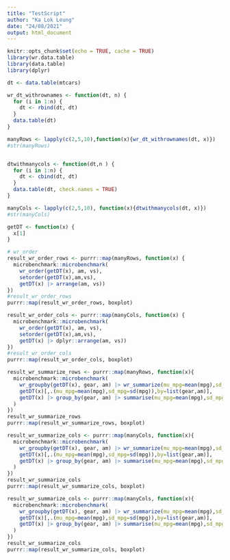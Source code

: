 ```yaml
---
title: "TestScript"
author: "Ka Lok Leung"
date: "24/08/2021"
output: html_document
---
```


```r
knitr::opts_chunk$set(echo = TRUE, cache = TRUE)
library(wr.data.table)
library(data.table)
library(dplyr)
```

```r
dt <- data.table(mtcars)

wr_dt_withrownames <- function(dt, n) {
  for (i in 1:n) {
    dt <- rbind(dt, dt)
  }
  data.table(dt)
}

manyRows <- lapply(c(2,5,10),function(x){wr_dt_withrownames(dt, x)})
#str(manyRows)


dtwithmanycols <- function(dt,n ) {
  for (i in 1:n) {
    dt <- cbind(dt, dt)
  }
  data.table(dt, check.names = TRUE)
}

manyCols <- lapply(c(2,5,10), function(x){dtwithmanycols(dt, x)})
#str(manyCols)

getDT <- function(x) {
  x[1]
}
```

```r
# wr_order
result_wr_order_rows <- purrr::map(manyRows, function(x) {
  microbenchmark::microbenchmark(
    wr_order(getDT(x), am, vs),
    setorder(getDT(x),am,vs),
    getDT(x) |> arrange(am, vs))
})
#result_wr_order_rows
purrr::map(result_wr_order_rows, boxplot)
```

```r
result_wr_order_cols <- purrr::map(manyCols, function(x) {
  microbenchmark::microbenchmark(
    wr_order(getDT(x), am, vs),
    setorder(getDT(x),am,vs),
    getDT(x) |> dplyr::arrange(am, vs))
})
#result_wr_order_cols
purrr::map(result_wr_order_cols, boxplot)
```

```r
result_wr_summarize_rows <- purrr::map(manyRows, function(x){
  microbenchmark::microbenchmark(
    wr_groupby(getDT(x), gear, am) |> wr_summarize(mu_mpg=mean(mpg),sd_mpg=sd(mpg)),
    getDT(x)[,.(mu_mpg=mean(mpg),sd_mpg=sd(mpg)),by=list(gear,am)],
    getDT(x) |> group_by(gear, am) |> summarise(mu_mpg=mean(mpg),sd_mpg=sd(mpg), .groups="drop")
  )
})
result_wr_summarize_rows
purrr::map(result_wr_summarize_rows, boxplot)
```

```r
result_wr_summarize_cols <- purrr::map(manyCols, function(x){
  microbenchmark::microbenchmark(
    wr_groupby(getDT(x), gear, am) |> wr_summarize(mu_mpg=mean(mpg),sd_mpg=sd(mpg)),
    getDT(x)[,.(mu_mpg=mean(mpg),sd_mpg=sd(mpg)),by=list(gear,am)],
    getDT(x) |> group_by(gear, am) |> summarise(mu_mpg=mean(mpg),sd_mpg=sd(mpg), .groups="drop")
  )
})
result_wr_summarize_cols
purrr::map(result_wr_summarize_cols, boxplot)
```

```r
result_wr_summarize_cols <- purrr::map(manyCols, function(x){
  microbenchmark::microbenchmark(
    wr_groupby(getDT(x), gear, am) |> wr_summarize(mu_mpg=mean(mpg),sd_mpg=sd(mpg)),
    getDT(x)[,.(mu_mpg=mean(mpg),sd_mpg=sd(mpg)),by=list(gear,am)],
    getDT(x) |> group_by(gear, am) |> summarise(mu_mpg=mean(mpg),sd_mpg=sd(mpg), .groups="drop")
  )
})
result_wr_summarize_cols
purrr::map(result_wr_summarize_cols, boxplot)
```
